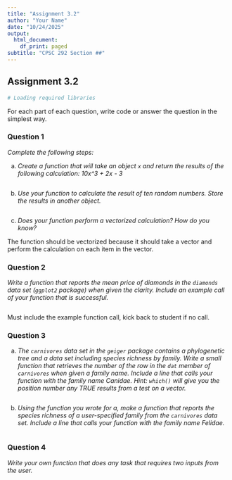 ```yaml
---
title: "Assignment 3.2"
author: "Your Name"
date: "10/24/2025"
output:
  html_document:
    df_print: paged
subtitle: "CPSC 292 Section ##"
---
```


## Assignment 3.2 

```r
# Loading required libraries

```


For each part of each question, write code or answer the question in the simplest way. 

### Question 1


*Complete the following steps:*

 a.  *Create a function that will take an object `x` and return the results of the following calculation: 10x^3 + 2x - 3*

```r

```

 b. *Use your function to calculate the result of ten random numbers. Store the results in another object.*
 
```r

```

 c. *Does your function perform a vectorized calculation? How do you know?*
 
The function should be vectorized because it should take a vector and perform the calculation on each item in the vector.

### Question 2

*Write a function that reports the mean price of diamonds in the `diamonds` data set (`ggplot2` package) when given the clarity. Include an example call of your function that is successful.*

```r

```

Must include the example function call, kick back to student if no call.

### Question 3

  a. *The `carnivores` data set in the `geiger` package contains a phylogenetic tree and a data set including species richness by family. Write a small function that retrieves the number of the row in the `dat` member of `carnivores` when given a family name. Include a line that calls your function with the family name Canidae. Hint: `which()` will give you the position number any TRUE results from a test on a vector.*
  
```r

```

  b. *Using the function you wrote for a, make a function that reports the species richness of a user-specified family from the `carnivores` data set. Include a line that calls your function with the family name Felidae.*

```r

```


### Question 4

*Write your own function that does any task that requires two inputs from the user.*

```r

```




